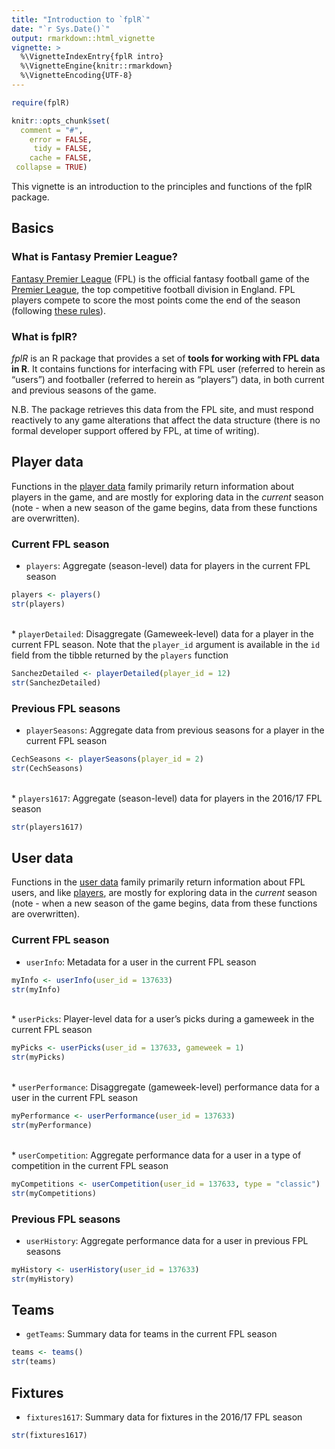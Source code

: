 ```yaml
---
title: "Introduction to `fplR`"
date: "`r Sys.Date()`"
output: rmarkdown::html_vignette
vignette: >
  %\VignetteIndexEntry{fplR intro}
  %\VignetteEngine{knitr::rmarkdown}
  %\VignetteEncoding{UTF-8}
---
```


```r
require(fplR)

knitr::opts_chunk$set(
  comment = "#",
    error = FALSE,
     tidy = FALSE,
    cache = FALSE,
 collapse = TRUE)
```

This vignette is an introduction to the principles and functions of the fplR package.

## Basics {#basics-1}

### What is Fantasy Premier League?

[Fantasy Premier League](https://fantasy.premierleague.com) (FPL) is the official fantasy football game of the [Premier League](https://www.premierleague.com/), the top competitive football division in England. FPL players compete to score the most points come the end of the season (following [these rules](https://fantasy.premierleague.com/a/help)).

### What is fplR?

*fplR* is an R package that provides a set of **tools for working with FPL data in R**. It contains functions for interfacing with FPL user (referred to herein as "users") and footballer (referred to herein as "players") data, in both current and previous seasons of the game. 

N.B. The package retrieves this data from the FPL site, and must respond reactively to any game alterations that affect the data structure (there is no formal developer support offered by FPL, at time of writing).

## Player data {#player-2}

Functions in the [player data](#player-2) family primarily return information about players in the game, and are mostly for exploring data in the *current* season (note - when a new season of the game begins, data from these functions are overwritten).

### Current FPL season

* `players`: Aggregate (season-level) data for players in the current FPL season

```r
players <- players()
str(players)
```

<br>
* `playerDetailed`: Disaggregate (Gameweek-level) data for a player in the current FPL season. Note that the `player_id` argument is available in the `id` field from the tibble returned by the `players` function

```r
SanchezDetailed <- playerDetailed(player_id = 12)
str(SanchezDetailed)
```

### Previous FPL seasons

* `playerSeasons`: Aggregate data from previous seasons for a player in the current FPL season

```r
CechSeasons <- playerSeasons(player_id = 2)
str(CechSeasons)
```

<br>
* `players1617`: Aggregate (season-level) data for players in the 2016/17 FPL season

```r
str(players1617)
```

## User data {#user-3}

Functions in the [user data](#user-3) family primarily return information about FPL users, and like [players](#player-2), are mostly for exploring data in the *current* season (note - when a new season of the game begins, data from these functions are overwritten).

### Current FPL season

* `userInfo`: Metadata for a user in the current FPL season

```r
myInfo <- userInfo(user_id = 137633)
str(myInfo)
```

<br>
* `userPicks`: Player-level data for a user's picks during a gameweek in the current FPL season

```r
myPicks <- userPicks(user_id = 137633, gameweek = 1)
str(myPicks)
```

<br>
* `userPerformance`: Disaggregate (gameweek-level) performance data for a user in the current FPL season

```r
myPerformance <- userPerformance(user_id = 137633)
str(myPerformance)
```

<br>
* `userCompetition`: Aggregate performance data for a user in a type of competition in the current FPL season

```r
myCompetitions <- userCompetition(user_id = 137633, type = "classic")
str(myCompetitions)
```

### Previous FPL seasons

* `userHistory`: Aggregate performance data for a user in previous FPL seasons

```r
myHistory <- userHistory(user_id = 137633)
str(myHistory)
```

## Teams

* `getTeams`: Summary data for teams in the current FPL season

```r
teams <- teams()
str(teams)
```

## Fixtures

* `fixtures1617`: Summary data for fixtures in the 2016/17 FPL season

```r
str(fixtures1617)
```
